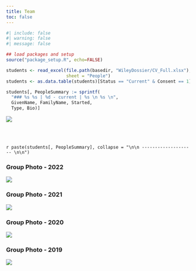 ```yaml
---
title: Team
toc: false
---
```



```r
#| include: false
#| warning: false
#| message: false

## load packages and setup
source("package_setup.R", echo=FALSE)

students <- read_excel(file.path(basedir, "WileyDossier/CV_Full.xlsx"),
                       sheet = "People")
students <- as.data.table(students)[Status == "Current" & Consent == 1][order(FamilyName)]

students[, PeopleSummary := sprintf(
  "### %s %s | %d - current | %s \n %s \n",
  GivenName, FamilyName, Started,
  Type, Bio)]

```

![](BML_Group_2022.jpg){fig-alt="A group photo of members of the lab from the year 2022"}

<br></br>

`r paste(students[, PeopleSummary], collapse = "\n\n -------------------- \n\n")`

### Group Photo - 2022

![](BML_Group_2022.jpg){fig-alt="A group photo of members of the lab from the year 2022"}


### Group Photo - 2021

![](BML_Group_2021.jpg){fig-alt="A group photo of members of the lab from the year 2021"}


### Group Photo - 2020

![](BML_Group_2020.jpg){fig-alt="A group photo of members of the lab from the year 2020"}


### Group Photo - 2019

![](BML_Group_2019.jpg){fig-alt="A group photo of members of the lab from the year 2019"}
